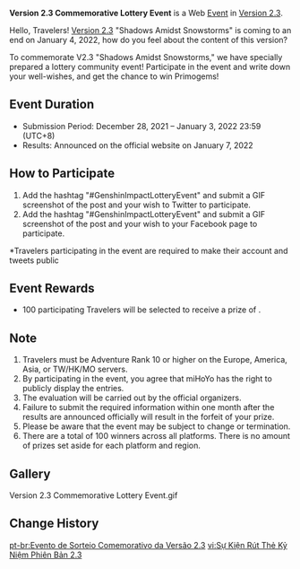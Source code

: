 {{Event
|name              = Version 2.3 Commemorative Lottery Event
|image             = Version 2.3 Commemorative Lottery Event.png
|type              = Web
|time_known        = yes
|time_start        = 2021-12-28 12:00:00
|time_start_offset = GMT+8
|time_end          = 2022-01-03 23:59:59
|time_end_offset   = GMT+8
|link              = https://genshin.hoyoverse.com/en/news/detail/18052
}}
'''Version 2.3 Commemorative Lottery Event''' is a Web [[Event]] in [[Version 2.3]].

Hello, Travelers! [[Version 2.3]] "Shadows Amidst Snowstorms" is coming to an end on January 4, 2022, how do you feel about the content of this version?

To commemorate V2.3 "Shadows Amidst Snowstorms," we have specially prepared a lottery community event! Participate in the event and write down your well-wishes, and get the chance to win Primogems!

==Event Duration==
* Submission Period: December 28, 2021 – January 3, 2022 23:59 (UTC+8)
* Results: Announced on the official website on January 7, 2022

==How to Participate==
# Add the hashtag "#GenshinImpactLotteryEvent" and submit a GIF screenshot of the post and your wish to Twitter to participate.
# Add the hashtag "#GenshinImpactLotteryEvent" and submit a GIF screenshot of the post and your wish to your Facebook page to participate.
<nowiki>*</nowiki>Travelers participating in the event are required to make their account and tweets public

==Event Rewards==
* 100 participating Travelers will be selected to receive a prize of {{Item|Primogem|20|x=200}}.

==Note==
# Travelers must be Adventure Rank 10 or higher on the Europe, America, Asia, or TW/HK/MO servers.
# By participating in the event, you agree that miHoYo has the right to publicly display the entries.
# The evaluation will be carried out by the official organizers.
# Failure to submit the required information within one month after the results are announced officially will result in the forfeit of your prize.
# Please be aware that the event may be subject to change or termination.
# There are a total of 100 winners across all platforms. There is no amount of prizes set aside for each platform and region.

==Gallery==
<gallery>
Version 2.3 Commemorative Lottery Event.gif
</gallery>
==Change History==
{{Change History|2.3}}

[[pt-br:Evento de Sorteio Comemorativo da Versão 2.3]]
[[vi:Sự Kiện Rút Thẻ Kỷ Niệm Phiên Bản 2.3]]